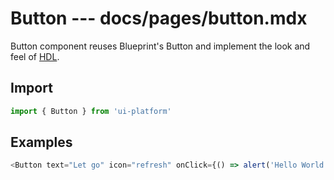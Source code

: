 # Button --- docs/pages/button.mdx

Button component reuses Blueprint's Button and implement the look and feel of [HDL](https://projects.invisionapp.com/d/?origin=v7#/projects/prototypes/17628604).

## Import

```js
import { Button } from 'ui-platform'
```

## Examples

```js live=true
<Button text="Let go" icon="refresh" onClick={() => alert('Hello World')}></Button>
```

